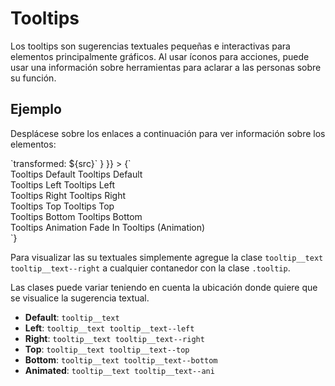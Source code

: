 
# Tooltips

<Meta title="Componentes/Tooltips" />

Los tooltips son sugerencias textuales pequeñas e interactivas para elementos principalmente gráficos. Al usar íconos para acciones, puede usar una información sobre herramientas para aclarar a las personas sobre su función.

## Ejemplo

Desplácese sobre los enlaces a continuación para ver información sobre los elementos:

<Preview>
  <Story
    name="Default"
    height="100px"
    parameters={{ docs: { transformSource: (src) => `transformed: ${src}` } }}
  >
    {`<div  style="display: inline">
        <div class="ml-20 mt-30 tooltip">Tooltips Default
            <span class="tooltip__text">Tooltips Default</span>
        </div>
        <div class="ml-20 tooltip">Tooltips Left
            <span class="tooltip__text tooltip__text--left">Tooltips Left</span>
        </div>
        <div class="ml-20 tooltip">Tooltips Right
            <span class="tooltip__text tooltip__text--right">Tooltips Right</span>
        </div>
        <div class="ml-20 tooltip">Tooltips Top
            <span class="tooltip__text tooltip__text--top">Tooltips Top</span>
        </div>
        <div class="ml-20 tooltip">Tooltips Bottom
            <span class="tooltip__text tooltip__text--bottom">Tooltips Bottom</span>
        </div>
        <div class="ml-20 tooltip">Tooltips Animation
            <span class="tooltip__text tooltip__text--ani">Fade In Tooltips (Animation)</span>
        </div>
    </div>
    `}
</Story>
</Preview>

Para visualizar las su textuales simplemente agregue la clase `tooltip__text tooltip__text--right` a cualquier contanedor con la clase `.tooltip`.

Las clases puede variar teniendo en cuenta la ubicación donde quiere que se visualice la sugerencia textual.

- **Default**: `tooltip__text`
- **Left**: `tooltip__text tooltip__text--left`
- **Right**: `tooltip__text tooltip__text--right`
- **Top**: `tooltip__text tooltip__text--top`
- **Bottom**: `tooltip__text tooltip__text--bottom`
- **Animated**: `tooltip__text tooltip__text--ani`